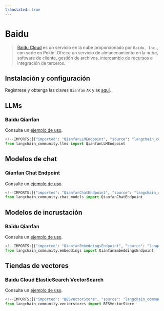 ```yaml
---
translated: true
---
```


# Baidu

>[Baidu Cloud](https://cloud.baidu.com/) es un servicio en la nube proporcionado por `Baidu, Inc.`,
> con sede en Pekín. Ofrece un servicio de almacenamiento en la nube, software
> de cliente, gestión de archivos, intercambio de recursos e integración de
> terceros.

## Instalación y configuración

Regístrese y obtenga las claves `Qianfan` `AK` y `SK` [aquí](https://cloud.baidu.com/product/wenxinworkshop).

## LLMs

### Baidu Qianfan

Consulte un [ejemplo de uso](/docs/integrations/llms/baidu_qianfan_endpoint).

```python
<!--IMPORTS:[{"imported": "QianfanLLMEndpoint", "source": "langchain_community.llms", "docs": "https://api.python.langchain.com/en/latest/llms/langchain_community.llms.baidu_qianfan_endpoint.QianfanLLMEndpoint.html", "title": "Baidu"}]-->
from langchain_community.llms import QianfanLLMEndpoint
```

## Modelos de chat

### Qianfan Chat Endpoint

Consulte un [ejemplo de uso](/docs/integrations/chat/baidu_qianfan_endpoint).

```python
<!--IMPORTS:[{"imported": "QianfanChatEndpoint", "source": "langchain_community.chat_models", "docs": "https://api.python.langchain.com/en/latest/chat_models/langchain_community.chat_models.baidu_qianfan_endpoint.QianfanChatEndpoint.html", "title": "Baidu"}]-->
from langchain_community.chat_models import QianfanChatEndpoint
```

## Modelos de incrustación

### Baidu Qianfan

Consulte un [ejemplo de uso](/docs/integrations/text_embedding/baidu_qianfan_endpoint).

```python
<!--IMPORTS:[{"imported": "QianfanEmbeddingsEndpoint", "source": "langchain_community.embeddings", "docs": "https://api.python.langchain.com/en/latest/embeddings/langchain_community.embeddings.baidu_qianfan_endpoint.QianfanEmbeddingsEndpoint.html", "title": "Baidu"}]-->
from langchain_community.embeddings import QianfanEmbeddingsEndpoint
```

## Tiendas de vectores

### Baidu Cloud ElasticSearch VectorSearch

Consulte un [ejemplo de uso](/docs/integrations/vectorstores/baiducloud_vector_search).

```python
<!--IMPORTS:[{"imported": "BESVectorStore", "source": "langchain_community.vectorstores", "docs": "https://api.python.langchain.com/en/latest/vectorstores/langchain_community.vectorstores.baiducloud_vector_search.BESVectorStore.html", "title": "Baidu"}]-->
from langchain_community.vectorstores import BESVectorStore
```
